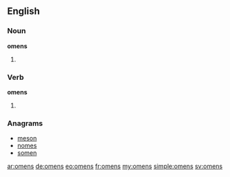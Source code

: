 ==English==

===Noun===
'''omens'''

# {{plural of|[[omen]]}}

===Verb===
'''omens'''

# {{third-person singular of|[[omen]]}}

===Anagrams===
* [[meson#English|meson]]
* [[nomes#English|nomes]]
* [[somen#English|somen]]

[[ar:omens]]
[[de:omens]]
[[eo:omens]]
[[fr:omens]]
[[my:omens]]
[[simple:omens]]
[[sv:omens]]
